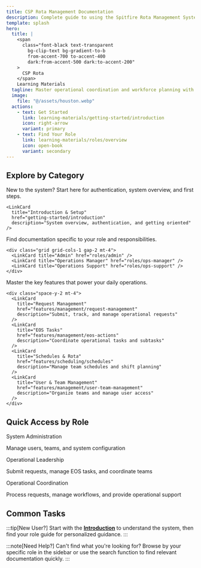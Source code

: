 ```yaml
---
title: CSP Rota Management Documentation
description: Complete guide to using the Spitfire Rota Management System for operational coordination and workforce planning.
template: splash
hero:
  title: |
    <span
      class="font-black text-transparent
        bg-clip-text bg-gradient-to-b
        from-accent-700 to-accent-400
        dark:from-accent-500 dark:to-accent-200"
    >
      CSP Rota
    </span>
    Learning Materials
  tagline: Master operational coordination and workforce planning with comprehensive guides for every role and feature.
  image:
    file: "@/assets/houston.webp"
  actions:
    - text: Get Started
      link: learning-materials/getting-started/introduction
      icon: right-arrow
      variant: primary
    - text: Find Your Role
      link: learning-materials/roles/overview
      icon: open-book
      variant: secondary
---
```



## Explore by Category

<CardGrid stagger>
  <Card title="🚀 Getting Started" icon="rocket">
    New to the system? Start here for authentication, system overview, and first steps.

    <LinkCard
      title="Introduction & Setup"
      href="getting-started/introduction"
      description="System overview, authentication, and getting oriented"
    />
  </Card>

  <Card title="👥 Role Guides" icon="open-book">
    Find documentation specific to your role and responsibilities.

    <div class="grid grid-cols-1 gap-2 mt-4">
      <LinkCard title="Admin" href="roles/admin" />
      <LinkCard title="Operations Manager" href="roles/ops-manager" />
      <LinkCard title="Operations Support" href="roles/ops-support" />
    </div>
  </Card>

  <Card title="⚙️ Core Features" icon="setting">
    Master the key features that power your daily operations.

    <div class="space-y-2 mt-4">
      <LinkCard
        title="Request Management"
        href="features/management/request-management"
        description="Submit, track, and manage operational requests"
      />
      <LinkCard
        title="EOS Tasks"
        href="features/management/eos-actions"
        description="Coordinate operational tasks and subtasks"
      />
      <LinkCard
        title="Schedules & Rota"
        href="features/scheduling/schedules"
        description="Manage team schedules and shift planning"
      />
      <LinkCard
        title="User & Team Management"
        href="features/management/user-team-management"
        description="Organize teams and manage user access"
      />
    </div>
  </Card>

</CardGrid>

## Quick Access by Role

<CardGrid>
  <Card>
    <div class="flex items-center gap-2 mb-3">
      <Badge text="Admin" variant="danger" />
      <span class="font-semibold">System Administration</span>
    </div>
    <p class="text-sm text-gray-600 dark:text-gray-400 mb-3">
      Manage users, teams, and system configuration
    </p>
    <div class="space-y-1">
      <LinkCard title="Create User Accounts" href="features/management/create-user" />
      <LinkCard title="User & Team Management" href="features/management/user-team-management" />
      <LinkCard title="Configuration Centre" href="features/management/configuration-centre" />
    </div>
  </Card>

  <Card>
    <div class="flex items-center gap-2 mb-3">
      <Badge text="Operations Manager" variant="success" />
      <span class="font-semibold">Operational Leadership</span>
    </div>
    <p class="text-sm text-gray-600 dark:text-gray-400 mb-3">
      Submit requests, manage EOS tasks, and coordinate teams
    </p>
    <div class="space-y-1">
      <LinkCard title="Request Management" href="features/management/request-management" />
      <LinkCard title="EOS Tasks" href="features/management/eos-actions" />
      <LinkCard title="Rota Management" href="features/scheduling/rota-management" />
    </div>
  </Card>

  <Card>
    <div class="flex items-center gap-2 mb-3">
      <Badge text="Operations Support" variant="caution" />
      <span class="font-semibold">Operational Coordination</span>
    </div>
    <p class="text-sm text-gray-600 dark:text-gray-400 mb-3">
      Process requests, manage workflows, and provide operational support
    </p>
    <div class="space-y-1">
      <LinkCard title="Request Management" href="features/management/request-management" />
      <LinkCard title="EOS Tasks" href="features/management/eos-actions" />
      <LinkCard title="Schedules" href="features/scheduling/schedules" />
    </div>
  </Card>
</CardGrid>

## Common Tasks

<CardGrid>
  <LinkCard
    title="Submit a Request"
    href="features/scheduling/rota-management"
    description="Start here to request resources, support, or operational changes"
    icon="document"
  />
  <LinkCard
    title="Manage EOS Tasks"
    href="features/management/eos-actions"
    description="View and update operational tasks assigned to you"
    icon="list-format"
  />
  <LinkCard
    title="Create User Account"
    href="features/management/create-user"
    description="Add new team members to the system (Admin only)"
    icon="add-document"
  />
  <LinkCard
    title="Manage Teams"
    href="features/management/user-team-management"
    description="Organize teams and manage user access"
    icon="setting"
  />
</CardGrid>

:::tip[New User?]
Start with the [**Introduction**](getting-started/introduction) to understand the system, then find your role guide for personalized guidance.
:::

:::note[Need Help?]
Can't find what you're looking for? Browse by your specific role in the sidebar or use the search function to find relevant documentation quickly.
:::
